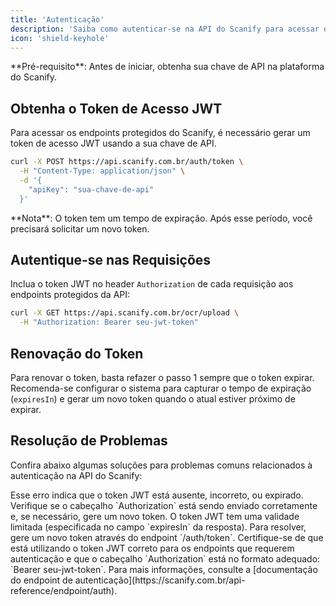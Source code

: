 ```yaml
---
title: 'Autenticação'
description: 'Saiba como autenticar-se na API do Scanify para acessar os endpoints protegidos'
icon: 'shield-keyhole'
---
```


<Info>
  **Pré-requisito**: Antes de iniciar, obtenha sua chave de API na plataforma do Scanify.
</Info>

## Obtenha o Token de Acesso JWT

Para acessar os endpoints protegidos do Scanify, é necessário gerar um token de acesso JWT usando a sua chave de API.


```bash
curl -X POST https://api.scanify.com.br/auth/token \
  -H "Content-Type: application/json" \
  -d '{
    "apiKey": "sua-chave-de-api"
  }'
```

<Warning>
  **Nota**: O token tem um tempo de expiração. Após esse período, você precisará solicitar um novo token.
</Warning>

## Autentique-se nas Requisições

Inclua o token JWT no header `Authorization` de cada requisição aos endpoints protegidos da API:

```bash
curl -X GET https://api.scanify.com.br/ocr/upload \
  -H "Authorization: Bearer seu-jwt-token"
```

## Renovação do Token

Para renovar o token, basta refazer o passo 1 sempre que o token expirar. Recomenda-se configurar o sistema para capturar o tempo de expiração (`expiresIn`) e gerar um novo token quando o atual estiver próximo de expirar.

## Resolução de Problemas

Confira abaixo algumas soluções para problemas comuns relacionados à autenticação na API do Scanify:

<AccordionGroup> 
  <Accordion title="Erro 401 - Unauthorized"> Esse erro indica que o token JWT está ausente, incorreto, ou expirado. Verifique se o cabeçalho `Authorization` está sendo enviado corretamente e, se necessário, gere um novo token. </Accordion> 
  <Accordion title="Token Expirado"> O token JWT tem uma validade limitada (especificada no campo `expiresIn` da resposta). Para resolver, gere um novo token através do endpoint `/auth/token`. </Accordion> 
  <Accordion title="Acesso Negado ao Endpoint"> Certifique-se de que está utilizando o token JWT correto para os endpoints que requerem autenticação e que o cabeçalho `Authorization` está no formato adequado: `Bearer seu-jwt-token`. </Accordion> 
</AccordionGroup>

<Info>
  Para mais informações, consulte a [documentação do endpoint de autenticação](https://scanify.com.br/api-reference/endpoint/auth).
</Info>
